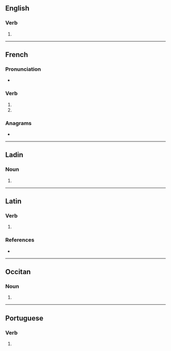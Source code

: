 {{also|cassés}}

==English==

===Verb===
{{head|en|verb form}}

# {{en-third-person singular of|cass}}

----

==French==

===Pronunciation===
* {{rhymes|as|lang=fr}}

===Verb===
{{fr-verb-form}}

# {{inflection of|casser||2|s|pres|indc|lang=fr}}
# {{inflection of|casser||2|s|pres|subj|lang=fr}}

===Anagrams===
* {{l|fr|cessas}}

----

==Ladin==

===Noun===
{{head|lld|noun plural form}}

# {{plural of|cassa|lang=lld}}

----

==Latin==

===Verb===
{{la-verb-form|cassēs}}

# {{conjugation of|cassō||2|s|pres|act|sub|lang=la}}

===References===
* {{R:L&S}}

----

==Occitan==

===Noun===
{{head|oc|noun plural form}}

# {{plural of|casse|lang=oc}}

----

==Portuguese==

===Verb===
{{pt-verb-form}}

# {{pt-verb-form-of|cassar}}